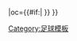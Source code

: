 {{fb team |t=希爾星堡 |tan=赫尔辛堡足球俱乐部 |tc=SWE |abb={{#if:{{{abb|}}}|HEL{{0}}}} |oc={{#if:{{{oc|}}}|{{{oc}}} }} }}<!--
--><noinclude>[[Category:足球模板]]</noinclude>